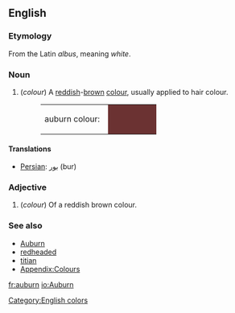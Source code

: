 {{wikipedia}}
==English==
===Etymology===
From the Latin ''albus'', meaning ''white''.

===Noun===
#(''colour'') A [[red]]dish-[[brown]] [[color|colour]], usually applied to hair colour.
#:<table><tr><td>auburn colour: &nbsp;</td><td bgcolor="#6B3232" width="80">&nbsp; </td></tr></table>

====Translations====
*[[Persian]]: [[بور]] (bur)

===Adjective===
#(''colour'') Of a reddish brown colour.

===See also===
*[[Auburn]]
*[[redheaded]]
*[[titian]]
*[[Wiktionary_Appendix:Colours|Appendix:Colours]]

[[Category:English colors]]

[[fr:auburn]]
[[io:Auburn]]